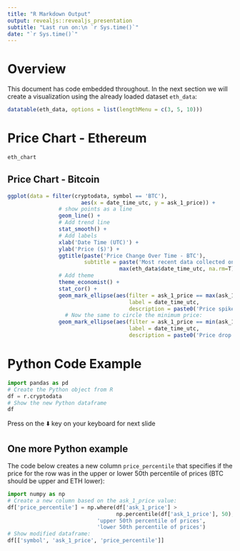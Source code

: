 ```yaml
---
title: "R Markdown Output"
output: revealjs::revealjs_presentation
subtitle: "Last run on:\n `r Sys.time()`"
date: "`r Sys.time()`"
---
```


# Overview

This document has code embedded throughout. In the next section we will create a visualization using the already loaded dataset `eth_data`:
```r
datatable(eth_data, options = list(lengthMenu = c(3, 5, 10)))
```

# Price Chart - Ethereum

```r
eth_chart
```

## Price Chart - Bitcoin

```r
ggplot(data = filter(cryptodata, symbol == 'BTC'), 
                       aes(x = date_time_utc, y = ask_1_price)) + 
                # show points as a line
                geom_line() + 
                # Add trend line
                stat_smooth() +
                # Add labels
                xlab('Date Time (UTC)') +
                ylab('Price ($)') +
                ggtitle(paste('Price Change Over Time - BTC'),
                        subtitle = paste('Most recent data collected on:',
                                   max(eth_data$date_time_utc, na.rm=T), '(UTC)')) + 
                # Add theme
                theme_economist() + 
                stat_cor() +
                geom_mark_ellipse(aes(filter = ask_1_price == max(ask_1_price),
                                      label = date_time_utc,
                                      description = paste0('Price spike to $', ask_1_price))) +
                  # Now the same to circle the minimum price:
                geom_mark_ellipse(aes(filter = ask_1_price == min(ask_1_price),
                                      label = date_time_utc,
                                      description = paste0('Price drop to $', ask_1_price)))
```


# Python Code Example

```python
import pandas as pd
# Create the Python object from R
df = r.cryptodata
# Show the new Python dataframe
df
```

Press on the ⬇️ key on your keyboard for next slide

## One more Python example

The code below creates a new column `price_percentile` that specifies if the price for the row was in the upper or lower 50th percentile of prices (BTC should be upper and ETH lower):

```python
import numpy as np
# Create a new column based on the ask_1_price value:
df['price_percentile'] = np.where(df['ask_1_price'] > 
                                  np.percentile(df['ask_1_price'], 50),
                            'upper 50th percentile of prices', 
                            'lower 50th percentile of prices')
# Show modified dataframe:
df[['symbol', 'ask_1_price', 'price_percentile']]
```

